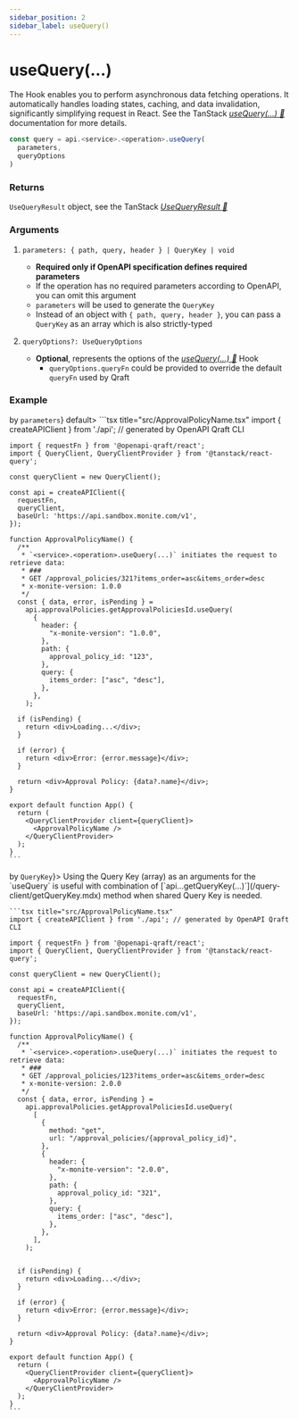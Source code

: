 ```yaml
---
sidebar_position: 2
sidebar_label: useQuery()
---
```



# useQuery(...)

The Hook enables you to perform asynchronous data fetching operations.
It automatically handles loading states, caching, and data invalidation,
significantly simplifying request in React.
See the TanStack [_useQuery(...) 🌴_](https://tanstack.com/query/latest/docs/framework/react/reference/useQuery)
documentation for more details.

```ts
const query = api.<service>.<operation>.useQuery(
  parameters,
  queryOptions
)
```

### Returns

`UseQueryResult` object, see the TanStack [_UseQueryResult 🌴_](https://tanstack.com/query/latest/docs/framework/react/reference/useQuery#:~:text=will%20be%20used.-,Returns,-status%3A%20String)

### Arguments

1. `parameters: { path, query, header } | QueryKey | void`
   - **Required only if OpenAPI specification defines required parameters**
   - If the operation has no required parameters according to OpenAPI, you can omit this argument
   - `parameters` will be used to generate the `QueryKey`
   - Instead of an object with `{ path, query, header }`, you can pass a `QueryKey` as an array
     which is also strictly-typed

2. `queryOptions?: UseQueryOptions`
   - **Optional**, represents the options of the [_useQuery(...) 🌴_](https://tanstack.com/query/latest/docs/framework/react/reference/useQuery) Hook
     - `queryOptions.queryFn` could be provided to override the default `queryFn` used by Qraft

### Example

<Tabs>
  <TabItem value="parameters" label={<span style={{verticalAlign: 'middle'}}>by <code>parameters</code></span>} default>
    ```tsx title="src/ApprovalPolicyName.tsx"
    import { createAPIClient } from './api'; // generated by OpenAPI Qraft CLI

    import { requestFn } from '@openapi-qraft/react';
    import { QueryClient, QueryClientProvider } from '@tanstack/react-query';

    const queryClient = new QueryClient();

    const api = createAPIClient({
      requestFn,
      queryClient,
      baseUrl: 'https://api.sandbox.monite.com/v1',
    });

    function ApprovalPolicyName() {
      /**
       * `<service>.<operation>.useQuery(...)` initiates the request to retrieve data:
       * ###
       * GET /approval_policies/321?items_order=asc&items_order=desc
       * x-monite-version: 1.0.0
       */
      const { data, error, isPending } =
        api.approvalPolicies.getApprovalPoliciesId.useQuery(
          {
            header: {
              "x-monite-version": "1.0.0",
            },
            path: {
              approval_policy_id: "123",
            },
            query: {
              items_order: ["asc", "desc"],
            },
          },
        );

      if (isPending) {
        return <div>Loading...</div>;
      }

      if (error) {
        return <div>Error: {error.message}</div>;
      }

      return <div>Approval Policy: {data?.name}</div>;
    }

    export default function App() {
      return (
        <QueryClientProvider client={queryClient}>
          <ApprovalPolicyName />
        </QueryClientProvider>
      );
    }
    ```
  </TabItem>
  <TabItem value="query-key" label={<span style={{verticalAlign: 'middle'}}>by <code>QueryKey</code></span>}>
    Using the Query Key (array) as an arguments for the `useQuery` is useful
    with combination of [`api.<service>.<operation>.getQueryKey(...)`](/query-client/getQueryKey.mdx) method
    when shared Query Key is needed.

    ```tsx title="src/ApprovalPolicyName.tsx"
    import { createAPIClient } from './api'; // generated by OpenAPI Qraft CLI

    import { requestFn } from '@openapi-qraft/react';
    import { QueryClient, QueryClientProvider } from '@tanstack/react-query';

    const queryClient = new QueryClient();

    const api = createAPIClient({
      requestFn,
      queryClient,
      baseUrl: 'https://api.sandbox.monite.com/v1',
    });

    function ApprovalPolicyName() {
      /**
       * `<service>.<operation>.useQuery(...)` initiates the request to retrieve data:
       * ###
       * GET /approval_policies/123?items_order=asc&items_order=desc
       * x-monite-version: 2.0.0
       */
      const { data, error, isPending } =
        api.approvalPolicies.getApprovalPoliciesId.useQuery(
          [
            {
              method: "get",
              url: "/approval_policies/{approval_policy_id}",
            },
            {
              header: {
                "x-monite-version": "2.0.0",
              },
              path: {
                approval_policy_id: "321",
              },
              query: {
                items_order: ["asc", "desc"],
              },
            },
          ],
        );


      if (isPending) {
        return <div>Loading...</div>;
      }

      if (error) {
        return <div>Error: {error.message}</div>;
      }

      return <div>Approval Policy: {data?.name}</div>;
    }

    export default function App() {
      return (
        <QueryClientProvider client={queryClient}>
          <ApprovalPolicyName />
        </QueryClientProvider>
      );
    }
    ```
  </TabItem>
</Tabs>
